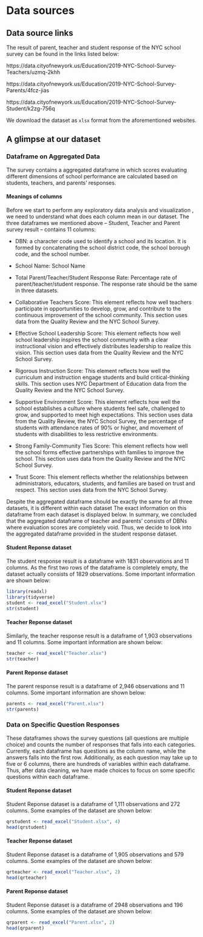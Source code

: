 # Data sources

## Data source links

The result of parent, teacher and student response of the NYC school survey can be found in the links listed below:

https://data.cityofnewyork.us/Education/2019-NYC-School-Survey-Teachers/uzmq-2khh

https://data.cityofnewyork.us/Education/2019-NYC-School-Survey-Parents/4fcz-jias

https://data.cityofnewyork.us/Education/2019-NYC-School-Survey-Student/k2zg-756q

We download the dataset as `xlsx` format from the aforementioned websites.

## A glimpse at our dataset

### Dataframe on Aggregated Data

The survey contains a aggregated dataframe in which scores evaluating different dimensions of school performance are calculated based on students, teachers, and parents' responses.

#### Meanings of columns

Before we start to perform any exploratory data analysis and visualization , we need to understand what does each column mean in our dataset. The three dataframes we mentioned above -- Student, Teacher and Parent survey result -- contains 11 columns:

- DBN: a character code used to identify a school and its location. It is formed by concatenating the school district code, the school borough code, and the school number.

- School Name: School Name

- Total Parent/Teacher/Student Response Rate: Percentage rate of parent/teacher/student response. The response rate should be the same in three datasets. 

- Collaborative Teachers Score: This element reflects how well teachers participate in opportunities to develop, grow, and contribute to the continuous improvement of the school community. This section uses data from the Quality Review and the NYC School Survey.

- Effective School Leadership Score: This element reflects how well school leadership inspires the school community with a clear instructional vision and effectively distributes leadership to realize this vision. This section uses data from the Quality Review and the NYC School Survey.

- Rigorous Instruction Score: This element reflects how well the curriculum and instruction engage students and build critical-thinking skills. This section uses 
NYC Department of Education data from the Quality Review and the NYC School Survey.

- Supportive Environment Score: This element reflects how well the school establishes a culture where students feel safe, challenged to grow, and supported to meet high expectations. This section uses data from the Quality Review, the NYC School Survey, the percentage of students with attendance rates of 90% or higher, and movement of students with disabilities to less restrictive environments.

- Strong Family-Community Ties Score: This element reflects how well the school forms effective partnerships with families to improve the school. This section uses data from the Quality Review and the NYC School Survey.

- Trust Score: This element reflects whether the relationships between administrators, educators, students, and families are based on trust and respect. This section uses data from the NYC School Survey. 

Despite the aggregated dataframe should be exactly the same for all three datasets, it is different within each dataset The exact information on this dataframe from each dataset is displayed below. In summary, we concluded that the aggregated dataframe of teacher and parents' consists of DBNs where evaluation scores are completely void. Thus, we decide to look into the aggregated dataframe provided in the student response dataset.

#### Student Reponse dataset

The student response result is a dataframe with 1831 observations and 11 columns. As the first two rows of the dataframe is completely empty, the dataset actually consists of 1829 observations. Some important information are shown below: 

```r
library(readxl)
library(tidyverse)
student <- read_excel("Student.xlsx")
str(student)
```

#### Teacher Reponse dataset

Similarly, the teacher response result is a dataframe of 1,903 observations and 11 columns. Some important information are shown below:

```r
teacher <- read_excel("Teacher.xlsx")
str(teacher)
```

#### Parent Reponse dataset

The parent response result is a dataframe of 2,946 observations and 11 columns. Some important information are shown below:

```r
parents <- read_excel("Parent.xlsx")
str(parents)
```

### Data on Specific Question Responses
These dataframes shows the survey questions (all questions are multiple choice) and counts the number of responses that falls into each categories. Currently, each dataframe has questions as the column name, while the answers falls into the first row. Additionally, as each question may take up to five or 6 columns, there are hundreds of variables within each dataframe. Thus, after data cleaning, we have made choices to focus on some specific questions within each dataframe.

#### Student Reponse dataset

Student Reponse dataset is a dataframe of 1,111 observations and 272 columns. Some examples of the dataset are shown below:

```r
qrstudent <- read_excel("Student.xlsx", 4)
head(qrstudent)
```

#### Teacher Reponse dataset

Student Reponse dataset is a dataframe of 1,905 observations and 579 columns. Some examples of the dataset are shown below:

```r
qrteacher <- read_excel("Teacher.xlsx", 2)
head(qrteacher)
```

#### Parent Reponse dataset

Student Reponse dataset is a dataframe of 2948 observations and 196 columns. Some examples of the dataset are shown below:

```r
qrparent <- read_excel("Parent.xlsx", 2)
head(qrparent)
```

